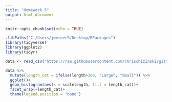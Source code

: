 ```yaml
---
title: "Homework 5"
output: html_document
---
```


```r
knitr::opts_chunk$set(echo = TRUE)
```

```r
.libPaths("C:/Users/jwerner9/Desktop/RPackages")
library(tidyverse)
library(ggplot2)
library(tidyr)

data <- read_csv("https://raw.githubusercontent.com/chrischizinski/gittutorial/master/data/Gaeta_etal_CLC_data.csv")

data %>%
  mutate(length_cat = ifelse(length>300, "Large", "Small")) %>%
  ggplot()+
  geom_histogram(aes(x = scalelength, fill = length_cat))+
  facet_wrap(~length_cat)+
  theme(legend.position = "none")

```

